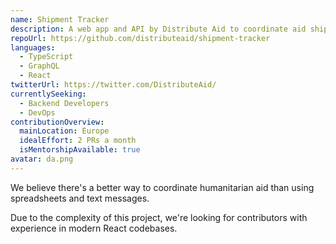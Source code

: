 ```yaml
---
name: Shipment Tracker
description: A web app and API by Distribute Aid to coordinate aid shipments around the world
repoUrl: https://github.com/distributeaid/shipment-tracker
languages:
  - TypeScript
  - GraphQL
  - React
twitterUrl: https://twitter.com/DistributeAid/
currentlySeeking:
  - Backend Developers
  - DevOps
contributionOverview:
  mainLocation: Europe
  idealEffort: 2 PRs a month
  isMentorshipAvailable: true
avatar: da.png
---
```


<Overview>

We believe there's a better way to coordinate humanitarian aid than using spreadsheets and text messages.

</Overview>

<Contributing>

Due to the complexity of this project, we're looking for contributors with experience in modern React codebases.

</Contributing>
